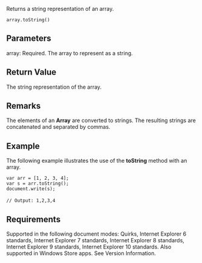 Returns a string representation of an array.

 array.toString()

==Parameters==
; array: Required. The array to represent as a string.

==Return Value==
The string representation of the array.


==Remarks==
The elements of an '''Array''' are converted to strings. The resulting strings are concatenated and separated by commas.


==Example==
The following example illustrates the use of the '''toString''' method with an array.

 var arr = [1, 2, 3, 4];
 var s = arr.toString();
 document.write(s);
 
 // Output: 1,2,3,4

==Requirements==
Supported in the following document modes: Quirks, Internet Explorer 6 standards, Internet Explorer 7 standards, Internet Explorer 8 standards, Internet Explorer 9 standards, Internet Explorer 10 standards. Also supported in Windows Store apps. See Version Information.

